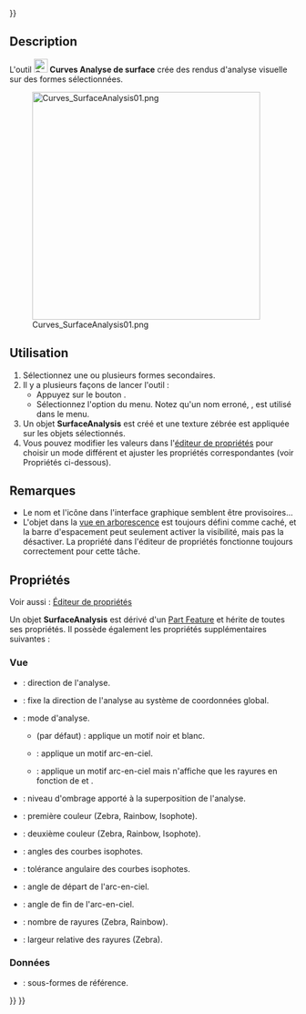 <languages/>
{{UnfinishedDocu{{#translation:}}}}

{{Docnav/fr
|[[Curves_RotationSweep/fr|Balayage curviligne]]
|[[Curves_DraftAnalysis/fr|Analyse de dépouilles]]
|[[Curves_Workbench/fr|Atelier Curves]]
|IconL=Curves_RotationSweep.svg
|IconR=Curves_DraftAnalysis.svg
|IconC=Curves_workbench_icon.svg
}}

{{GuiCommand/fr
|Name=Curves SurfaceAnalysis
|Name/fr=Curves Analyse de surface
|MenuLocation=Surfaces → Analyser une surface
|Workbenches=[[Curves_Workbench/fr|Curves]]
}}

==Description==

L'outil [[Image:Curves_SurfaceAnalysis.svg|24px]] '''Curves Analyse de surface''' crée des rendus d'analyse visuelle sur des formes sélectionnées.

[[Image:Curves_SurfaceAnalysis01.png|400px]]

{{Caption|Différents modes d'analyse appliqués à une sphère. De gauche à droite : rien, Zebra, Rainbow, Isophote}}

<span id="Usage"></span>
==Utilisation==

# Sélectionnez une ou plusieurs formes secondaires.
# Il y a plusieurs façons de lancer l'outil :
#* Appuyez sur le bouton {{Button|[[Image:Curves_ZebraTool.svg|16px]] [[Curves_SurfaceAnalysis/fr|Analyser une surface]]}}.
#* Sélectionnez l'option {{MenuCommand|Surfaces → [[Image:Curves_ZebraTool.svg|16px]] Analyser une surface}} du menu. Notez qu'un nom erroné, {{MenuCommand|Title}}, est utilisé dans le menu.
# Un objet '''SurfaceAnalysis''' est créé et une texture zébrée est appliquée sur les objets sélectionnés.
# Vous pouvez modifier les valeurs dans l'[[Property_editor/fr|éditeur de propriétés]] pour choisir un mode différent et ajuster les propriétés correspondantes (voir Propriétés ci-dessous).

<span id="Notes"></span>
==Remarques==

* Le nom et l'icône dans l'interface graphique semblent être provisoires...
* L'objet dans la [[Tree_view/fr|vue en arborescence]] est toujours défini comme caché, et la barre d'espacement peut seulement activer la visibilité, mais pas la désactiver. La propriété {{PropertyData|Visibility}} dans l'éditeur de propriétés fonctionne toujours correctement pour cette tâche.


<span id="Properties"></span>
==Propriétés==

Voir aussi : [[Property_editor/fr|Éditeur de propriétés]]

Un objet '''SurfaceAnalysis''' est dérivé d'un [[Part_Feature/fr|Part Feature]] et hérite de toutes ses propriétés. Il possède également les propriétés supplémentaires suivantes :

<span id="View"></span>
===Vue===

{{TitleProperty|AnalysisMode}}

* {{PropertyView|Direction|Vector}} : direction de l'analyse.
* {{PropertyView|Fixed|Bool}} : fixe la direction de l'analyse au système de coordonnées global.
* {{PropertyView|Mode|Enumeration}} : mode d'analyse.
** {{Value|Zebra}} (par défaut) : applique un motif noir et blanc.
** {{Value|Rainbow}} : applique un motif arc-en-ciel.
** {{Value|Isophote}} : applique un motif arc-en-ciel mais n'affiche que les rayures en fonction de {{PropertyView|IsoAngles}} et {{PropertyView|IsoTolerance}}.
* {{PropertyView|Shading|FloatConstraint}} : niveau d'ombrage apporté à la superposition de l'analyse.

{{TitleProperty|AnalysisOptions}}

* {{PropertyView|Color1|Color}} : première couleur (Zebra, Rainbow, Isophote).
* {{PropertyView|Color2|Color}} : deuxième couleur (Zebra, Rainbow, Isophote).
* {{PropertyView|IsoAngles|FloatList}} : angles des courbes isophotes.
* {{PropertyView|IsoTolerance|Float}} : tolérance angulaire des courbes isophotes.
* {{PropertyView|RainbowAngle1|FloatConstraint}} : angle de départ de l'arc-en-ciel.
* {{PropertyView|RainbowAngle2|FloatConstraint}} : angle de fin de l'arc-en-ciel.
* {{PropertyView|StripesNumber|Integer}} : nombre de rayures (Zebra, Rainbow).
* {{PropertyView|StripesRatio|FloatConstraint}} : largeur relative des rayures (Zebra).

<span id="Data"></span>
===Données===

{{TitleProperty|Group}}

* {{PropertyData|Sources|LinkList|Dynamic}} : sous-formes de référence.



{{Docnav/fr
|[[Curves_RotationSweep/fr|Balayage curviligne]]
|[[Curves_DraftAnalysis/fr|Analyse de dépouilles]]
|[[Curves_Workbench/fr|Atelier Curves]]
|IconL=Curves_RotationSweep.svg
|IconR=Curves_DraftAnalysis.svg
|IconC=Curves_workbench_icon.svg
}}

{{Curves Tools navi{{#translation:}}}}
{{Userdocnavi{{#translation:}}}}
